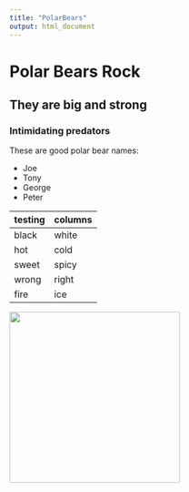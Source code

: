 ```yaml
---
title: "PolarBears"
output: html_document
---
```


# Polar Bears Rock
## They are big and strong
### Intimidating predators

These are good polar bear names:

* Joe
* Tony
* George
* Peter

testing | columns 
--- | ---
black | white
hot | cold
sweet | spicy
wrong | right
fire | ice

<img src="polarbear.jpg" width="300" />

